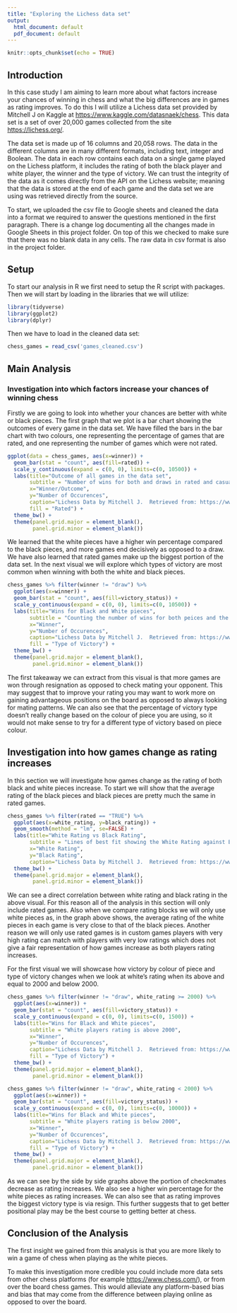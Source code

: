```yaml
---
title: "Exploring the Lichess data set"
output:
  html_document: default
  pdf_document: default
---
```


```r
knitr::opts_chunk$set(echo = TRUE)
```

## Introduction
In this case study I am aiming to learn more about what factors increase your chances of winning in chess and what the big differences are in games as rating improves. To do this I will utilize a Lichess data set provided by Mitchell J on Kaggle at <https://www.kaggle.com/datasnaek/chess>. This data set is a set of over 20,000 games collected from the site <https://lichess.org/>.

The data set is made up of 16 columns and 20,058 rows. The data in the different columns are in many different formats, including text, integer and Boolean. The data in each row contains each data on a single game played on the Lichess platform, it includes the rating of both the black player and white player, the winner and the type of victory. We can trust the integrity of the data as it comes directly from the API on the Lichess website; meaning that the data is stored at the end of each game and the data set we are using was retrieved directly from the source.

To start, we uploaded the csv file to Google sheets and cleaned the data into a format we required to answer the questions mentioned in the first paragraph. There is a change log documenting all the changes made in Google Sheets in this project folder. On top of this we checked to make sure that there was no blank data in any cells. The raw data in csv format is also in the project folder.

## Setup
To start our analysis in R we first need to setup the R script with packages. Then we will start by loading in the libraries that we will utilize:

```r
library(tidyverse)
library(ggplot2)
library(dplyr)
```

Then we have to load in the cleaned data set:

```r
chess_games = read_csv('games_cleaned.csv')
```

## Main Analysis
### Investigation into which factors increase your chances of winning chess

Firstly we are going to look into whether your chances are better with white or black pieces. The first graph that we plot is a bar chart showing the outcomes of every game in the data set. We have filled the bars in the bar chart with two colours, one representing the percentage of games that are rated, and one representing the number of games which were not rated.
```r
ggplot(data = chess_games, aes(x=winner)) +
  geom_bar(stat = "count", aes(fill=rated)) +
  scale_y_continuous(expand = c(0, 0), limits=c(0, 10500)) +
  labs(title="Outcome of all games in the data set",
       subtitle = "Number of wins for both and draws in rated and casual games",
       x="Winner/Outcome",
       y="Number of Occurences",
       caption="Lichess Data by Mitchell J.  Retrieved from: https://www.kaggle.com/datasnaek/chess",
       fill = "Rated") +
  theme_bw() +
  theme(panel.grid.major = element_blank(),
        panel.grid.minor = element_blank())
```

We learned that the white pieces have a higher win percentage compared to the black pieces, and more games end decisively as opposed to a draw. We have also learned that rated games make up the biggest portion of the data set. In the next visual we will explore which types of victory are most common when winning with both the white and black pieces.


```r
chess_games %>% filter(winner != "draw") %>%
  ggplot(aes(x=winner)) +
  geom_bar(stat = "count", aes(fill=victory_status)) +
  scale_y_continuous(expand = c(0, 0), limits=c(0, 10500)) +
  labs(title="Wins for Black and White pieces",
       subtitle = "Counting the number of wins for both peices and the type of victory",
       x="Winner",
       y="Number of Occurences",
       caption="Lichess Data by Mitchell J.  Retrieved from: https://www.kaggle.com/datasnaek/chess",
       fill = "Type of Victory") +
  theme_bw() +
  theme(panel.grid.major = element_blank(),
        panel.grid.minor = element_blank())
```

The first takeaway we can extract from this visual is that more games are won through resignation as opposed to check mating your opponent. This may suggest that to improve your rating you may want to work more on gaining advantageous positions on the board as opposed to always looking for mating patterns. We can also see that the percentage of victory type doesn't really change based on the colour of piece you are using, so it would not make sense to try for a different type of victory based on piece colour.



## Investigation into how games change as rating increases

In this section we will investigate how games change as the rating of both black and white pieces increase. To start we will show that the average rating of the black pieces and black pieces are pretty much the same in rated games.

```r
chess_games %>% filter(rated == "TRUE") %>%
  ggplot(aes(x=white_rating, y=black_rating)) +
  geom_smooth(method = "lm", se=FALSE) +
  labs(title="White Rating vs Black Rating",
       subtitle = "Lines of best fit showing the White Rating against Black Rating",
       x="White Rating",
       y="Black Rating",
       caption="Lichess Data by Mitchell J.  Retrieved from: https://www.kaggle.com/datasnaek/chess") +
  theme_bw() +
  theme(panel.grid.major = element_blank(),
        panel.grid.minor = element_blank())
```

We can see a direct correlation between white rating and black rating in the above visual. For this reason all of the analysis in this section will only include rated games. Also when we compare rating blocks we will only use white pieces as, in the graph above shows, the average rating of the white pieces in each game is very close to that of the black pieces. Another reason we will only use rated games is in custom games players with very high rating can match with players with very low ratings which does not give a fair representation of how games increase as both players rating increases.

For the first visual we will showcase how victory by colour of piece and type of victory changes when we look at white's rating when its above and equal to 2000 and below 2000.

```r
chess_games %>% filter(winner != "draw", white_rating >= 2000) %>%
  ggplot(aes(x=winner)) +
  geom_bar(stat = "count", aes(fill=victory_status)) +
  scale_y_continuous(expand = c(0, 0), limits=c(0, 1500)) +
  labs(title="Wins for Black and White pieces",
       subtitle = "White players rating is above 2000",
       x="Winner",
       y="Number of Occurences",
       caption="Lichess Data by Mitchell J.  Retrieved from: https://www.kaggle.com/datasnaek/chess",
       fill = "Type of Victory") +
  theme_bw() +
  theme(panel.grid.major = element_blank(),
        panel.grid.minor = element_blank())

chess_games %>% filter(winner != "draw", white_rating < 2000) %>%
  ggplot(aes(x=winner)) +
  geom_bar(stat = "count", aes(fill=victory_status)) +
  scale_y_continuous(expand = c(0, 0), limits=c(0, 10000)) +
  labs(title="Wins for Black and White pieces",
       subtitle = "White players rating is below 2000",
       x="Winner",
       y="Number of Occurences",
       caption="Lichess Data by Mitchell J.  Retrieved from: https://www.kaggle.com/datasnaek/chess",
       fill = "Type of Victory") +
  theme_bw() +
  theme(panel.grid.major = element_blank(),
        panel.grid.minor = element_blank())
```

As we can see by the side by side graphs above the portion of checkmates decrease as rating increases. We also see a higher win percentage for the white pieces as rating increases. We can also see that as rating improves the biggest victory type is via resign. This further suggests that to get better positional play may be the best course to getting better at chess.

## Conclusion of the Analysis

The first insight we gained from this analysis is that you are more likely to win a game of chess when playing as the white pieces.

To make this investigation more credible you could include more data sets from other chess platforms (for example <https://www.chess.com/>), or from over the board chess games. This would alleviate any platform-based bias and bias that may come from the difference between playing online as opposed to over the board.
